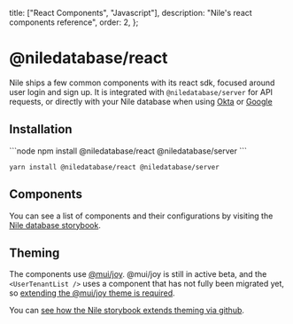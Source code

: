   title: ["React Components", "Javascript"],
  description: "Nile's react components reference",
  order: 2,
};

# @niledatabase/react

Nile ships a few common components with its react sdk, focused around user login and sign up. It is integrated with `@niledatabase/server` for API requests, or directly with your Nile database when using [Okta](../../../user-authentication/enterprise-login/okta) or [Google](../../../user-authentication/social-login/google)

## Installation

  <CodeGroups>
```node
npm install @niledatabase/react @niledatabase/server
```

```yarn
yarn install @niledatabase/react @niledatabase/server
```

</CodeGroups>

## Components

You can see a list of components and their configurations by visiting the [Nile database storybook](https://storybook.thenile.dev).

## Theming

The components use [@mui/joy](https://mui.com/joy-ui). @mui/joy is still in active beta, and the `<UserTenantList />` uses a component that has not fully been migrated yet, so [extending the @mui/joy theme is required](https://mui.com/joy-ui/integrations/material-ui/).

You can [see how the Nile storybook extends theming via github](https://github.com/niledatabase/nile-js/blob/main/packages/react/.storybook/themeConfig.ts).
